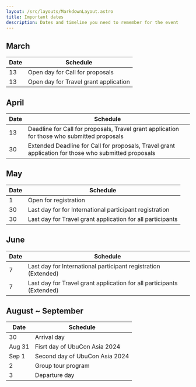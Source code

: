 ```yaml
---
layout: /src/layouts/MarkdownLayout.astro
title: Important dates
description: Dates and timeline you need to remember for the event
---
```

## March

| Date | Schedule |
| --- | --- |
| 13 | Open day for Call for proposals |
| 13 | Open day for Travel grant application |

## April
| Date | Schedule |
| --- | --- |
| 13 | Deadline for Call for proposals, Travel grant application for those who submitted proposals |
| 30 | Extended Deadline for Call for proposals, Travel grant application for those who submitted proposals |


## May

| Date | Schedule |
| --- | --- |
| 1 | Open for registration |
| 30 | Last day for  for International participant registration |
| 30 | Last day for Travel grant application for all participants |

## June

| Date | Schedule |
| --- | --- |
| 7 | Last day for International participant registration (Extended) |
| 7 | Last day for Travel grant application for all participants (Extended) |

## August ~ September
| Date | Schedule |
| --- | --- |
| 30 | Arrival day |
| Aug 31 | Fisrt day of UbuCon Asia 2024 |
| Sep 1 | Second day of UbuCon Asia 2024 |
| 2 | Group tour program |
| 3 | Departure day |